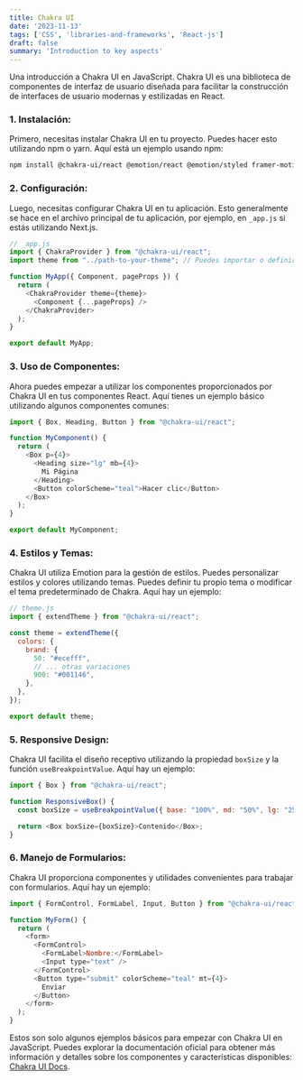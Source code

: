 ```yaml
---
title: Chakra UI
date: '2023-11-13'
tags: ['CSS', 'libraries-and-frameworks', 'React-js']
draft: false
summary: 'Introduction to key aspects'
---
```


Una introducción a Chakra UI en JavaScript. Chakra UI es una biblioteca de componentes de interfaz de usuario diseñada para facilitar la construcción de interfaces de usuario modernas y estilizadas en React.

### 1. **Instalación:**
Primero, necesitas instalar Chakra UI en tu proyecto. Puedes hacer esto utilizando npm o yarn. Aquí está un ejemplo usando npm:

```bash
npm install @chakra-ui/react @emotion/react @emotion/styled framer-motion
```

### 2. **Configuración:**
Luego, necesitas configurar Chakra UI en tu aplicación. Esto generalmente se hace en el archivo principal de tu aplicación, por ejemplo, en `_app.js` si estás utilizando Next.js.

```javascript
// _app.js
import { ChakraProvider } from "@chakra-ui/react";
import theme from "../path-to-your-theme"; // Puedes importar o definir tu propio tema

function MyApp({ Component, pageProps }) {
  return (
    <ChakraProvider theme={theme}>
      <Component {...pageProps} />
    </ChakraProvider>
  );
}

export default MyApp;
```

### 3. **Uso de Componentes:**
Ahora puedes empezar a utilizar los componentes proporcionados por Chakra UI en tus componentes React. Aquí tienes un ejemplo básico utilizando algunos componentes comunes:

```javascript
import { Box, Heading, Button } from "@chakra-ui/react";

function MyComponent() {
  return (
    <Box p={4}>
      <Heading size="lg" mb={4}>
        Mi Página
      </Heading>
      <Button colorScheme="teal">Hacer clic</Button>
    </Box>
  );
}

export default MyComponent;
```

### 4. **Estilos y Temas:**
Chakra UI utiliza Emotion para la gestión de estilos. Puedes personalizar estilos y colores utilizando temas. Puedes definir tu propio tema o modificar el tema predeterminado de Chakra. Aquí hay un ejemplo:

```javascript
// theme.js
import { extendTheme } from "@chakra-ui/react";

const theme = extendTheme({
  colors: {
    brand: {
      50: "#ecefff",
      // ... otras variaciones
      900: "#001146",
    },
  },
});

export default theme;
```

### 5. **Responsive Design:**
Chakra UI facilita el diseño receptivo utilizando la propiedad `boxSize` y la función `useBreakpointValue`. Aquí hay un ejemplo:

```javascript
import { Box } from "@chakra-ui/react";

function ResponsiveBox() {
  const boxSize = useBreakpointValue({ base: "100%", md: "50%", lg: "25%" });

  return <Box boxSize={boxSize}>Contenido</Box>;
}
```

### 6. **Manejo de Formularios:**
Chakra UI proporciona componentes y utilidades convenientes para trabajar con formularios. Aquí hay un ejemplo:

```javascript
import { FormControl, FormLabel, Input, Button } from "@chakra-ui/react";

function MyForm() {
  return (
    <form>
      <FormControl>
        <FormLabel>Nombre:</FormLabel>
        <Input type="text" />
      </FormControl>
      <Button type="submit" colorScheme="teal" mt={4}>
        Enviar
      </Button>
    </form>
  );
}
```

Estos son solo algunos ejemplos básicos para empezar con Chakra UI en JavaScript. Puedes explorar la documentación oficial para obtener más información y detalles sobre los componentes y características disponibles: [Chakra UI Docs](https://chakra-ui.com/docs/getting-started).